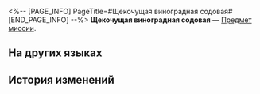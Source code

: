 <%-- [PAGE_INFO]
PageTitle=#Щекочущая виноградная содовая#
[END_PAGE_INFO] --%>
{{Предмет Инфобокс
|id          = 150045
|Изображение = Предмет Щекочущая виноградная содовая.png
|Тип         = Предмет миссии
|Инвентарь   = Миссии
|Редкость    = 3
|Эффект      = 
|Описание    = Этот шипучий напиток из ферментированного белого винограда, кисло-горький на вкус, обладает исключительно оздоравливающими свойствами, спасающими от летней жары, и его употребление часто приводит к чиханию и насморку. По словам тех, кто испытал это на себе, ощущение было такое, будто кто-то приложил к вашей шее холодную руку.
}}
{{Описание|''«Апчхи!»''}}
'''Щекочущая виноградная содовая''' — [[Предмет миссии]].

==На других языках==
{{На других языках
|en   = Pika White Grape Soda
|zhs  = 噼咔白葡萄汽水
|zht  = 劈喀白葡萄汽水
|ja   = ピカ白ぶどうソーダ
|ko   = 피카 백포도 소다수
|es   = Picasoda de uva blanca
|fr   = Soda Pika au raisin blanc
|ru   = Щекочущая виноградная содовая
|th   = Pika White Grape Soda
|vi   = Soda Nho Trắng Sủi Bọt
|de   = Prickelnde weiße Traubenlimonade
|id   = Pika White Grape Soda
|pt   = Refrigerante de Uva Branca Pikachuva
}}

==История изменений==
{{История изменений|3.5}}